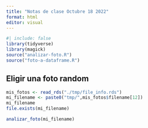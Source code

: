 ```yaml
---
title: "Notas de clase Octubre 18 2022"
format: html
editor: visual
---
```


```r
#| include: false
library(tidyverse)
library(magick)
source("analizar-foto.R")
source("foto-a-dataframe.R")
```

## Eligir una foto random

```r
mis_fotos <- read_rds("./tmp/file_info.rds")
mi_filename <- paste0("tmp/",mis_fotos$filename[12])
mi_filename
file.exists(mi_filename)
```

```r
analizar_foto(mi_filename)
```

```r

```
